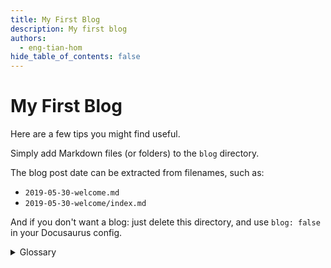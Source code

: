 ```yaml
---
title: My First Blog
description: My first blog
authors:
  - eng-tian-hom
hide_table_of_contents: false
---
```


# My First Blog

Here are a few tips you might find useful.

Simply add Markdown files (or folders) to the `blog` directory.

The blog post date can be extracted from filenames, such as:

- `2019-05-30-welcome.md`
- `2019-05-30-welcome/index.md`

And if you don't want a blog: just delete this directory, and use `blog: false` in your Docusaurus config.

<details>
  <summary>Glossary</summary>

Nothing To See Here

![sip](./image.png)

</details>